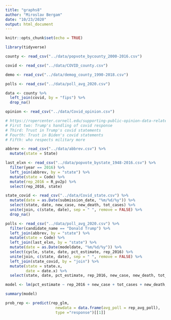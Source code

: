 ```yaml
---
title: "graphs8"
author: "Miroslav Bergam"
date: "10/23/2020"
output: html_document
---
```


```r
knitr::opts_chunk$set(echo = TRUE)

library(tidyverse)
```

```r

county <- read_csv("../data/popvote_bycounty_2000-2016.csv")

covid <- read_csv("../data/COVID_county.csv") 

demo <- read_csv("../data/demog_county_1990-2018.csv")

polls <- read_csv("../data/poll_avg_2020.csv")

data <- county %>%
  left_join(covid, by = "fips") %>%
  drop_na()

opinion <- read_csv("../data/Covid_opinion.csv")

# https://ropercenter.cornell.edu/supporting-public-opinion-data-related-covid-19?utm_source=Data+Dive+from+Roper%40Cornell+6.28.18&utm_campaign=28df841335-EMAIL_CAMPAIGN_2019_10_08_04_38_COPY_02&utm_medium=email&utm_term=0_b24149c0c3-28df841335-&utm_source=Data+Dive+from+Roper%40Cornell+6.28.18&utm_campaign=28df841335-EMAIL_CAMPAIGN_2019_10_08_04_38_COPY_02&utm_medium=email&utm_term=0_b24149c0c3-28df841335-580634065
# First two: Trump's handling of covid response
# Third: Trust in Trump's covid statements
# Fourth: Trust in Biden's covid statements
# Fifth: who respects military more

```


```r

abbrev <- read_csv("../data/abbrev.csv") %>%
  mutate(state = State)

last_elxn <- read_csv("../data/popvote_bystate_1948-2016.csv") %>%
  filter(year == 2016) %>%
  left_join(abbrev, by = "state") %>%
  mutate(state = Code) %>%
  mutate(rep_2016 = R_pv2p) %>%
  select(rep_2016, state)

state_covid <- read_csv("../data/Covid_state.csv") %>%
  mutate(date = as.Date(submission_date, "%m/%d/%y")) %>%
  select(state, date, new_case, new_death, tot_cases) %>%
  unite(join, c(state, date), sep = " ", remove = FALSE) %>%
  drop_na()

polls <- read_csv("../data/poll_avg_2020.csv") %>%
  filter(candidate_name == "Donald Trump") %>%
  left_join(abbrev, by = "state") %>%
  mutate(state = Code) %>%
  left_join(last_elxn, by = "state") %>%
  mutate(date = as.Date(modeldate, "%m/%d/%y")) %>%
  select(cycle, state, date, pct_estimate, rep_2016) %>%
  unite(join, c(state, date), sep = " ", remove = FALSE) %>%
  left_join(state_covid, by = "join") %>%
  mutate(state = state.x,
         date = date.x) %>%
  select(state, date, pct_estimate, rep_2016, new_case, new_death, tot_cases)


```

```r

model <- lm(pct_estimate ~ rep_2016 + new_case + tot_cases + new_death, data = polls)

summary(model)

```

```r

prob_rep <- predict(rep_glm, 
                      newdata = data.frame(avg_poll = rep_avg_poll), 
                      type ="response")[[1]]

```




















